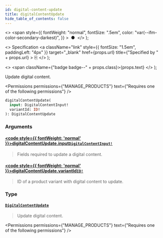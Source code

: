 ```yaml
---
id: digital-content-update
title: digitalContentUpdate
hide_table_of_contents: false
---
```


  <>
    <span
      style={{
        fontWeight: "normal",
        fontSize: ".5em",
        color: "var(--ifm-color-secondary-darkest)",
      }}
    >
      &nbsp;●&nbsp;
    </span>
  </>
);

  <>
    Specification
    <a
      className="link"
      style={{ fontSize: "1.5em", paddingLeft: "4px" }}
      target="\_blank"
      href={props.url}
      title={"Specified by " + props.url}
    >
      ⎘
    </a>
  </>
);

  <>
    <span className={"badge badge--" + props.class}>{props.text}</span>
  </>
);

Update digital content.

<Permissions
  permissions={"MANAGE_PRODUCTS"}
  text={"Requires one of the following permissions"}
/>

```graphql
digitalContentUpdate(
  input: DigitalContentInput!
  variantId: ID!
): DigitalContentUpdate
```

### Arguments

#### [<code style={{ fontWeight: 'normal' }}>digitalContentUpdate.<b>input</b></code>](#)<Bullet />[`DigitalContentInput!`](../../../api-reference/products/inputs/digital-content-input) <Badge class="secondary" text="non-null"/> <Badge class="secondary" text="input"/>

> Fields required to update a digital content.

#### [<code style={{ fontWeight: 'normal' }}>digitalContentUpdate.<b>variantId</b></code>](#)<Bullet />[`ID!`](../../../api-reference/miscellaneous/scalars/id) <Badge class="secondary" text="non-null"/> <Badge class="secondary" text="scalar"/>

> ID of a product variant with digital content to update.

### Type

#### [`DigitalContentUpdate`](../../../api-reference/products/objects/digital-content-update) <Badge class="secondary" text="object"/>

> Update digital content.

<Permissions
  permissions={"MANAGE_PRODUCTS"}
  text={"Requires one of the following permissions"}
/>

>

